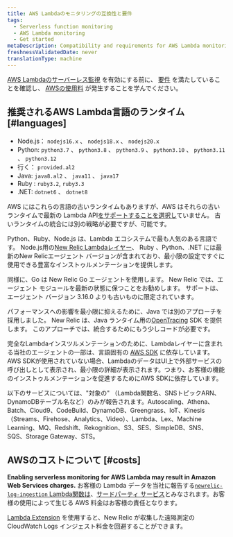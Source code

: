 ```yaml
---
title: AWS Lambdaのモニタリングの互換性と要件
tags:
  - Serverless function monitoring
  - AWS Lambda monitoring
  - Get started
metaDescription: Compatibility and requirements for AWS Lambda monitoring with New Relic.
freshnessValidatedDate: never
translationType: machine
---
```


[AWS Lambdaのサーバーレス監視](/docs/serverless-function-monitoring/aws-lambda-monitoring/enable-lambda-monitoring) を有効にする前に、 [要件](#languages) を満たしていることを確認し、 [AWSの使用料](#costs) が発生することを学んでください。

## 推奨されるAWS Lambda言語のランタイム [#languages]

* Node.js： `nodejs16.x` 、 `nodejs18.x` 、 `nodejs20.x`
* Python: `python3.7` 、 `python3.8` 、 `python3.9` 、 `python3.10` 、 `python3.11` 、 `python3.12`
* 行く： `provided.al2`
* Java: `java8.al2` 、 `java11` 、 `java17`
* Ruby : `ruby3.2`, `ruby3.3`
* .NET: `dotnet6` 、 `dotnet8`

AWS にはこれらの言語の古いランタイムもありますが、AWS はそれらの古いランタイムで最新の Lambda API[をサポートすることを選択し](https://docs.aws.amazon.com/lambda/latest/dg/lambda-runtimes.html)ていません。 古いランタイムの統合には別の戦略が必要ですが、可能です。

Python、Ruby、Node.js は、Lambda エコシステムで最も人気のある言語です。 Node.js用の[New Relic Lambdaレイヤー](https://layers.newrelic-external.com/)、 Ruby 、Python、.NET には最新のNew Relicエージェント バージョンが含まれており、最小限の設定ですぐに使用できる豊富なインストゥルメンテーションを提供します。

同様に、Go は New Relic Go エージェントを使用します。 New Relic では、エージェント モジュールを最新の状態に保つことをお勧めします。 サポートは、エージェント バージョン 3.16.0 よりも古いものに限定されています。

パフォーマンスへの影響を最小限に抑えるために、Java では別のアプローチを採用しました。 New Relic は、Java ランタイム用の[OpenTracing](https://opentracing.io/) SDK を提供します。 このアプローチでは、統合するためにもう少しコードが必要です。

完全なLambdaインスツルメンテーションのために、Lambdaレイヤーに含まれる当社のエージェントの一部は、言語固有の [AWS SDK](https://aws.amazon.com/tools/#sdk) に依存しています。AWS SDKが使用されていない場合、LambdaのデータはUI上で外部サービスの呼び出しとして表示され、最小限の詳細が表示されます。つまり、お客様の機能のインストゥルメンテーションを促進するためにAWS SDKに依存しています。

以下のサービスについては、"対象の" （Lambda関数名、SNSトピックARN、DynamoDBテーブル名など）のみが報告されます。Autoscaling、Athena、Batch、Cloud9、CodeBuild、DynamoDB、Greengrass、IoT、Kinesis（Streams、Firehose、Analytics、Video）、Lambda、Lex、Machine Learning、MQ、Redshift、Rekognition、S3、SES、SimpleDB、SNS、SQS、Storage Gateway、STS。

## AWSのコストについて [#costs]

<DoNotTranslate>**Enabling serverless monitoring for AWS Lambda may result in Amazon Web Services charges.**</DoNotTranslate> お客様の Lambda データを当社に報告する[`newrelic-log-ingestion` Lambda関数は](/docs/install-enable-new-relics-monitoring-aws-lambda#manual-nr-lambda)、[サードパーティ サービス](/docs/licenses/license-information/acceptable-use-policy/acceptable-use-policy)とみなされます。お客様の使用によって生じる AWS 料金はお客様の責任となります。

[Lambda Extension](https://github.com/newrelic/newrelic-lambda-extension) を使用すると、New Relic が収集した遠隔測定の CloudWatch Logs インジェスト料金を回避することができます。